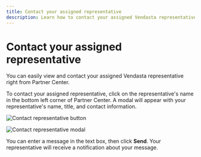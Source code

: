 ```yaml
---
title: Contact your assigned representative
description: Learn how to contact your assigned Vendasta representative from Partner Center
---
```


# Contact your assigned representative

You can easily view and contact your assigned Vendasta representative right from Partner Center.

To contact your assigned representative, click on the representative's name in the bottom left corner of Partner Center. A modal will appear with your representative's name, title, and contact information.

![Contact representative button](./img/partner-center/home-page-overview/contact-representative-button.jpg)

![Contact representative modal](./img/partner-center/home-page-overview/contact-representative-modal.jpg)

You can enter a message in the text box, then click **Send**. Your representative will receive a notification about your message.